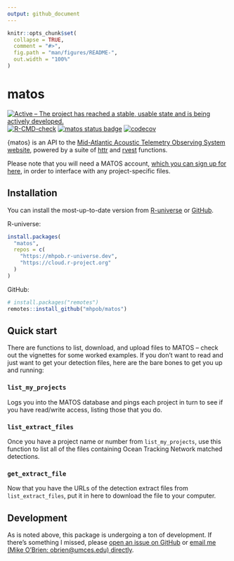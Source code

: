 ```yaml
---
output: github_document
---
```


<!-- README.md is generated from README.Rmd. Please edit this file -->
<!-- Very likely that you'll need to run rmarkdown::render('readme.rmd') rather than the knit button. -->
<!-- readme.html will be created and is unnecessary, so delete that. -->

```r
knitr::opts_chunk$set(
  collapse = TRUE,
  comment = "#>",
  fig.path = "man/figures/README-",
  out.width = "100%"
)
```

# matos

<!-- badges: start -->
[![Active – The project has reached a stable, usable state and is being actively developed.](https://www.repostatus.org/badges/latest/active.svg)](https://www.repostatus.org/#active)
[![R-CMD-check](https://github.com/mhpob/matos/actions/workflows/R-CMD-check.yaml/badge.svg)](https://github.com/mhpob/matos/actions/workflows/R-CMD-check.yaml)
[![matos status badge](https://mhpob.r-universe.dev/badges/matos)](https://mhpob.r-universe.dev/matos)
[![codecov](https://codecov.io/gh/mhpob/matos/graph/badge.svg?token=TFI406AVHP)](https://codecov.io/gh/mhpob/matos)
<!-- badges: end -->

{matos} is an API to the [Mid-Atlantic Acoustic Telemetry Observing System website](https://matos.asascience.com/), powered by a suite of [httr](https://httr.r-lib.org/) and [rvest](https://rvest.tidyverse.org/) functions.

Please note that you will need a MATOS account, [which you can sign up for here](https://matos.asascience.com/account/signup), in order to interface with any project-specific files.

## Installation

You can install the most-up-to-date version from [R-universe](https://mhpob.r-universe.dev/matos) or [GitHub](https://github.com/mhpob/matos).

R-universe:
```r
install.packages(
  "matos",
  repos = c(
    "https://mhpob.r-universe.dev",
    "https://cloud.r-project.org"
  )
)
```

GitHub:
```r
# install.packages("remotes")
remotes::install_github("mhpob/matos")
```

## Quick start

There are functions to list, download, and upload files to MATOS -- check out the vignettes for some worked examples. If you don't want to read and just want to get your detection files, here are the bare bones to get you up and running:

### `list_my_projects`

Logs you into the MATOS database and pings each project in turn to see if you have read/write access, listing those that you do.

### `list_extract_files`

Once you have a project name or number from `list_my_projects`, use this function to list all of the files containing Ocean Tracking Network matched detections.

### `get_extract_file`

Now that you have the URLs of the detection extract files from `list_extract_files`, put it in here to download the file to your computer.

## Development

As is noted above, this package is undergoing a ton of development. If there's something I missed, please [open an issue on GitHub](https://github.com/mhpob/matos/issues) or [email me (Mike O'Brien: obrien@umces.edu) directly](mailto:obrien@umces.edu).
